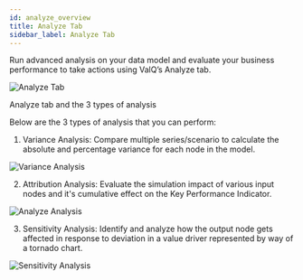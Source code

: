 ```yaml
---
id: analyze_overview
title: Analyze Tab
sidebar_label: Analyze Tab
---
```



Run advanced analysis on your data model and evaluate your business performance to take actions using ValQ’s Analyze tab.

<div style={{ textAlign: "center" }}>
  <Zoom>
    <img
      alt="Analyze Tab"
      src={useBaseUrl("/doc-images/analyze/analyze-tab.png")}
    />
  </Zoom>
  <p>Analyze tab and the 3 types of analysis</p>
</div>

Below are the 3 types of analysis that you can perform:

1. <Link to={useBaseUrl("analysis/variance_analysis")}>Variance Analysis</Link>: Compare multiple series/scenario to calculate the absolute and percentage variance for each node in the model.

<div class="center">
  <Zoom>
    <img
      alt="Variance Analysis"
      src={useBaseUrl("/doc-images/analyze/var-analysis.png")}
    />
  </Zoom>
</div>

2. <Link to={useBaseUrl("analysis/attribution-analysis")}>Attribution Analysis</Link>: Evaluate the simulation impact of various input nodes and it's cumulative effect on the Key Performance Indicator.

<div style={{ textAlign: "center" }}>
  <Zoom>
    <img
      alt="Analyze Analysis"
      src={useBaseUrl("/doc-images/analyze/aaa-2-attr.png")}
    />
  </Zoom>
</div>

3. <Link to={useBaseUrl('analysis/sensitivity-analysis')}>Sensitivity Analysis</Link>: Identify and analyze how the output node gets affected in response to deviation in a value driver represented by way of a tornado chart.

<div class="center">
  <Zoom>
    <img
      alt="Sensitivity Analysis"
      src={useBaseUrl("/doc-images/analyze/sa-chart.png")}
    />
  </Zoom>
</div>
